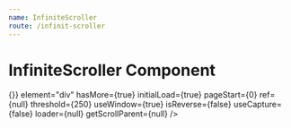```yaml
---
name: InfiniteScroller
route: /infinit-scroller
---
```



# InfiniteScroller Component

<Playground>
  <div style={{ overflow: 'auto', height: '100px' }}>
    <InfiniteScroller
      loadMore={() => {}}
      element="div"
      hasMore={true}
      initialLoad={true}
      pageStart={0}
      ref={null}
      threshold={250}
      useWindow={true}
      isReverse={false}
      useCapture={false}
      loader={null}
      getScrollParent={null}
    />
  </div>
</Playground>
